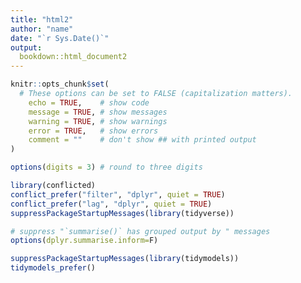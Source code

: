 ```yaml
---
title: "html2"
author: "name"
date: "`r Sys.Date()`"
output: 
  bookdown::html_document2
---
```


```r
knitr::opts_chunk$set( 
  # These options can be set to FALSE (capitalization matters).
	echo = TRUE,    # show code
	message = TRUE, # show messages
	warning = TRUE, # show warnings
	error = TRUE,   # show errors
	comment = ""    # don't show ## with printed output
)

options(digits = 3) # round to three digits
```

```r
library(conflicted)
conflict_prefer("filter", "dplyr", quiet = TRUE)
conflict_prefer("lag", "dplyr", quiet = TRUE)
suppressPackageStartupMessages(library(tidyverse))

# suppress "`summarise()` has grouped output by " messages
options(dplyr.summarise.inform=F)  
```

```r
suppressPackageStartupMessages(library(tidymodels))
tidymodels_prefer()
```

# 
